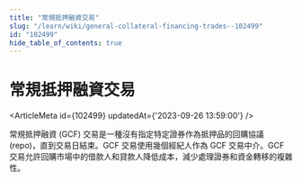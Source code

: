 ```yaml
---
title: "常規抵押融資交易"
slug: "/learn/wiki/general-collateral-financing-trades--102499"
id: "102499"
hide_table_of_contents: true
---
```



# 常規抵押融資交易

<ArticleMeta id={102499} updatedAt={'2023-09-26 13:59:00'} />
<div className='border-solid border-b border-t-0 my-4 border-[var(--ifm-color-gray-300)]' />

常規抵押融資 (GCF) 交易是一種沒有指定特定證券作為抵押品的回購協議 (repo)，直到交易日結束。GCF 交易使用幾個經紀人作為 GCF 交易中介。GCF 交易允許回購市場中的借款人和貸款人降低成本，減少處理證券和資金轉移的複雜性。
